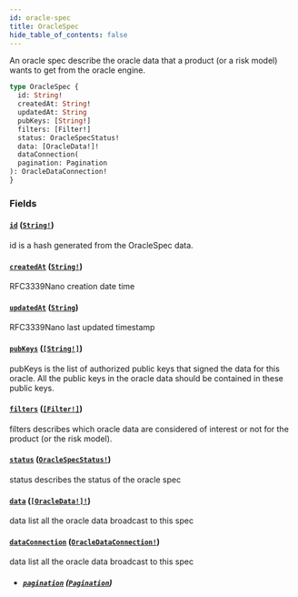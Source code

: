 ```yaml
---
id: oracle-spec
title: OracleSpec
hide_table_of_contents: false
---
```



An oracle spec describe the oracle data that a product (or a risk model)
wants to get from the oracle engine.

```graphql
type OracleSpec {
  id: String!
  createdAt: String!
  updatedAt: String
  pubKeys: [String!]
  filters: [Filter!]
  status: OracleSpecStatus!
  data: [OracleData!]!
  dataConnection(
  pagination: Pagination
): OracleDataConnection!
}
```


### Fields

#### [`id`](#) ([`String!`](/docs/testnet/graphql/scalars/string))

id is a hash generated from the OracleSpec data.


#### [`createdAt`](#) ([`String!`](/docs/testnet/graphql/scalars/string))

RFC3339Nano creation date time


#### [`updatedAt`](#) ([`String`](/docs/testnet/graphql/scalars/string))

RFC3339Nano last updated timestamp


#### [`pubKeys`](#) ([`[String!]`](/docs/testnet/graphql/scalars/string))

pubKeys is the list of authorized public keys that signed the data for this
oracle. All the public keys in the oracle data should be contained in these
public keys.


#### [`filters`](#) ([`[Filter!]`](/docs/testnet/graphql/objects/filter))

filters describes which oracle data are considered of interest or not for
the product (or the risk model).


#### [`status`](#) ([`OracleSpecStatus!`](/docs/testnet/graphql/enums/oracle-spec-status))

status describes the status of the oracle spec


#### [`data`](#) ([`[OracleData!]!`](/docs/testnet/graphql/objects/oracle-data))

data list all the oracle data broadcast to this spec


#### [`dataConnection`](#) ([`OracleDataConnection!`](/docs/testnet/graphql/objects/oracle-data-connection))

data list all the oracle data broadcast to this spec
- ##### [`pagination`](#) ([`Pagination`](/docs/testnet/graphql/inputs/pagination))






